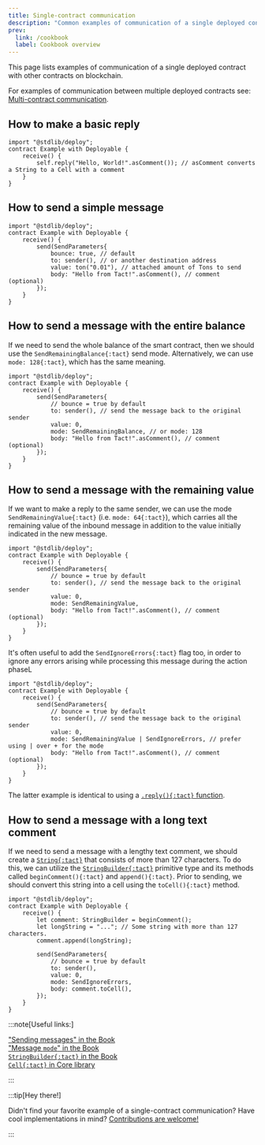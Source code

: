 ```yaml
---
title: Single-contract communication
description: "Common examples of communication of a single deployed contract with other contracts on blockchain"
prev:
  link: /cookbook
  label: Cookbook overview
---
```


This page lists examples of communication of a single deployed contract with other contracts on blockchain.

For examples of communication between multiple deployed contracts see: [Multi-contract communication](/cookbook/multi-communication).

## How to make a basic reply

```tact
import "@stdlib/deploy";
contract Example with Deployable {
    receive() {
        self.reply("Hello, World!".asComment()); // asComment converts a String to a Cell with a comment
    }
}
```

## How to send a simple message

```tact
import "@stdlib/deploy";
contract Example with Deployable {
    receive() {
        send(SendParameters{
            bounce: true, // default
            to: sender(), // or another destination address
            value: ton("0.01"), // attached amount of Tons to send
            body: "Hello from Tact!".asComment(), // comment (optional)
        });
    }
}
```

## How to send a message with the entire balance

If we need to send the whole balance of the smart contract, then we should use the `SendRemainingBalance{:tact}` send mode. Alternatively, we can use `mode: 128{:tact}`, which has the same meaning.

```tact
import "@stdlib/deploy";
contract Example with Deployable {
    receive() {
        send(SendParameters{
            // bounce = true by default
            to: sender(), // send the message back to the original sender
            value: 0,
            mode: SendRemainingBalance, // or mode: 128
            body: "Hello from Tact!".asComment(), // comment (optional)
        });
    }
}
```

## How to send a message with the remaining value

If we want to make a reply to the same sender, we can use the mode `SendRemainingValue{:tact}` (i.e. `mode: 64{:tact}`), which carries all the remaining value of the inbound message in addition to the value initially indicated in the new message.

```tact
import "@stdlib/deploy";
contract Example with Deployable {
    receive() {
        send(SendParameters{
            // bounce = true by default
            to: sender(), // send the message back to the original sender
            value: 0,
            mode: SendRemainingValue,
            body: "Hello from Tact!".asComment(), // comment (optional)
        });
    }
}
```

It's often useful to add the `SendIgnoreErrors{:tact}` flag too, in order to ignore any errors arising while processing this message during the action phaseL

```tact
import "@stdlib/deploy";
contract Example with Deployable {
    receive() {
        send(SendParameters{
            // bounce = true by default
            to: sender(), // send the message back to the original sender
            value: 0,
            mode: SendRemainingValue | SendIgnoreErrors, // prefer using | over + for the mode
            body: "Hello from Tact!".asComment(), // comment (optional)
        });
    }
}
```

The latter example is identical to using a [`.reply(){:tact}` function](#how-to-make-a-basic-reply).

## How to send a message with a long text comment

If we need to send a message with a lengthy text comment, we should create a [`String{:tact}`](/book/types#primitive-types) that consists of more than $127$ characters. To do this, we can utilize the [`StringBuilder{:tact}`](/book/types#primitive-types) primitive type and its methods called `beginComment(){:tact}` and `append(){:tact}`. Prior to sending, we should convert this string into a cell using the `toCell(){:tact}` method.

```tact
import "@stdlib/deploy";
contract Example with Deployable {
    receive() {
        let comment: StringBuilder = beginComment();
        let longString = "..."; // Some string with more than 127 characters.
        comment.append(longString);

        send(SendParameters{
            // bounce = true by default
            to: sender(),
            value: 0,
            mode: SendIgnoreErrors,
            body: comment.toCell(),
        });
    }
}
```

:::note[Useful links:]

  ["Sending messages" in the Book](/book/send#send-message)\
  ["Message `mode`" in the Book](/book/message-mode)\
  [`StringBuilder{:tact}` in the Book](/book/types#primitive-types)\
  [`Cell{:tact}` in Core library](/ref/core-cells)

:::

:::tip[Hey there!]

  Didn't find your favorite example of a single-contract communication? Have cool implementations in mind? [Contributions are welcome!](https://github.com/tact-lang/tact/issues)

:::
